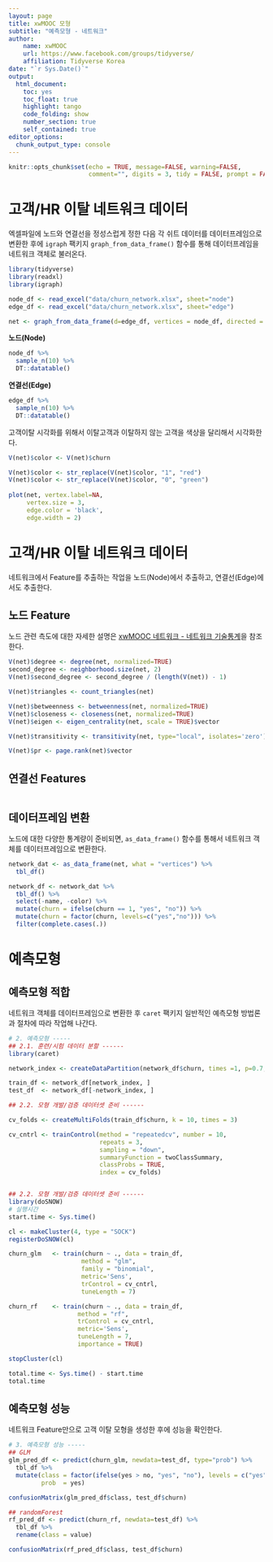 ```yaml
---
layout: page
title: xwMOOC 모형
subtitle: "예측모형 - 네트워크"
author:
    name: xwMOOC
    url: https://www.facebook.com/groups/tidyverse/
    affiliation: Tidyverse Korea
date: "`r Sys.Date()`"
output:
  html_document: 
    toc: yes
    toc_float: true
    highlight: tango
    code_folding: show
    number_section: true
    self_contained: true
editor_options: 
  chunk_output_type: console
---
```


```r
knitr::opts_chunk$set(echo = TRUE, message=FALSE, warning=FALSE,
                      comment="", digits = 3, tidy = FALSE, prompt = FALSE, fig.align = 'center')

```

# 고객/HR 이탈 네트워크 데이터 {#hr-customer-churn}

엑셀파일에 노드와 연결선을 정성스럽게 정한 다음 각 쉬트 데이터를 데이터프레임으로 변환한 후에 `igraph` 팩키지 `graph_from_data_frame()` 함수를 통해 데이터프레임을 네트워크 객체로 불러온다.


```r
library(tidyverse)
library(readxl)
library(igraph)

node_df <- read_excel("data/churn_network.xlsx", sheet="node")
edge_df <- read_excel("data/churn_network.xlsx", sheet="edge")

net <- graph_from_data_frame(d=edge_df, vertices = node_df, directed = FALSE)
```


<div class = "row">
  <div class = "col-md-6">
**노드(Node)**

```r
node_df %>% 
  sample_n(10) %>% 
  DT::datatable()
```
  </div>
  <div class = "col-md-6">
**연결선(Edge)**

```r
edge_df %>% 
  sample_n(10) %>% 
  DT::datatable()
```

  </div>
</div>

고객이탈 시각화를 위해서 이탈고객과 이탈하지 않는 고객을 색상을 달리해서 시각화한다.


```r
V(net)$color <- V(net)$churn

V(net)$color <- str_replace(V(net)$color, "1", "red")
V(net)$color <- str_replace(V(net)$color, "0", "green")
  
plot(net, vertex.label=NA, 
     vertex.size = 3, 
     edge.color = 'black',
     edge.width = 2)

```

# 고객/HR 이탈 네트워크 데이터 {#hr-customer-churn}

네트워크에서 Feature를 추출하는 작업을 노드(Node)에서 추출하고, 연결선(Edge)에서도 추출한다.

## 노드 Feature {#hr-customer-churn-node-feature}

노드 관련 측도에 대한 자세한 설명은 [xwMOOC 네트워크 - 네트워크 기술통계](https://statkclee.github.io/network/tidygraph-descriptive-stat.html)을 참조한다.

```r

V(net)$degree <- degree(net, normalized=TRUE)
second_degree <- neighborhood.size(net, 2)
V(net)$second_degree <- second_degree / (length(V(net)) - 1)

V(net)$triangles <- count_triangles(net)

V(net)$betweenness <- betweenness(net, normalized=TRUE)
V(net)$closeness <- closeness(net, normalized=TRUE)
V(net)$eigen <- eigen_centrality(net, scale = TRUE)$vector

V(net)$transitivity <- transitivity(net, type="local", isolates='zero')

V(net)$pr <- page.rank(net)$vector

```

## 연결선 Features {#hr-customer-churn-edge-feature}

```r

```

## 데이터프레임 변환 {#hr-customer-churn-dataframe}

노드에 대한 다양한 통계량이 준비되면, `as_data_frame()` 함수를 통해서 네트워크 객체를 데이터프레임으로 변환한다.

```r
network_dat <- as_data_frame(net, what = "vertices") %>% 
  tbl_df()

network_df <- network_dat %>% 
  tbl_df() %>% 
  select(-name, -color) %>% 
  mutate(churn = ifelse(churn == 1, "yes", "no")) %>% 
  mutate(churn = factor(churn, levels=c("yes","no"))) %>% 
  filter(complete.cases(.))

```

# 예측모형 {#hr-customer-churn-predictive-model}

## 예측모형 적합 {#hr-customer-churn-predictive-model-fit}

네트워크 객체를 데이터프레임으로 변환한 후 `caret` 팩키지 일반적인 예측모형 방법론과 절차에 따라 작업해 나간다.

```r
# 2. 예측모형 -----
## 2.1. 훈련/시험 데이터 분할 ------
library(caret)

network_index <- createDataPartition(network_df$churn, times =1, p=0.7, list=FALSE)

train_df <- network_df[network_index, ]
test_df  <- network_df[-network_index, ]

## 2.2. 모형 개발/검증 데이터셋 준비 ------

cv_folds <- createMultiFolds(train_df$churn, k = 10, times = 3)

cv_cntrl <- trainControl(method = "repeatedcv", number = 10,
                         repeats = 3,
                         sampling = "down",
                         summaryFunction = twoClassSummary,
                         classProbs = TRUE,
                         index = cv_folds)


## 2.2. 모형 개발/검증 데이터셋 준비 ------
library(doSNOW)
# 실행시간
start.time <- Sys.time()

cl <- makeCluster(4, type = "SOCK")
registerDoSNOW(cl)

churn_glm   <- train(churn ~ ., data = train_df, 
                    method = "glm",
                    family = "binomial",
                    metric='Sens',
                    trControl = cv_cntrl, 
                    tuneLength = 7)

churn_rf    <- train(churn ~ ., data = train_df, 
                   method = "rf",
                   trControl = cv_cntrl, 
                   metric='Sens',
                   tuneLength = 7,
                   importance = TRUE)

stopCluster(cl)

total.time <- Sys.time() - start.time
total.time

```


## 예측모형 성능 {#hr-customer-churn-predictive-model-performance}

네트워크 Feature만으로 고객 이탈 모형을 생성한 후에 성능을 확인한다.

```r
# 3. 예측모형 성능 -----
## GLM
glm_pred_df <- predict(churn_glm, newdata=test_df, type="prob") %>%
  tbl_df %>% 
  mutate(class = factor(ifelse(yes > no, "yes", "no"), levels = c("yes", "no")),
         prob  = yes)

confusionMatrix(glm_pred_df$class, test_df$churn)

## randomForest
rf_pred_df <- predict(churn_rf, newdata=test_df) %>% 
  tbl_df %>% 
  rename(class = value)

confusionMatrix(rf_pred_df$class, test_df$churn)
```
